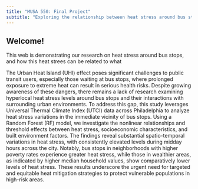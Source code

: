 ```yaml
---
title: "MUSA 550: Final Project"
subtitle: "Exploring the relationship between heat stress around bus stops and urban environment: A case study of Philadelphia"
---
```


## Welcome!

This web is demonstrating our research on heat stress around bus stops, and how this heat strees can be related to what 

The Urban Heat Island (UHI) effect poses significant challenges to public transit users, especially those waiting at bus stops, where prolonged exposure to extreme heat can result in serious health risks. Despite growing awareness of these dangers, there remains a lack of research examining hyperlocal heat stress levels around bus stops and their interactions with surrounding urban environments. To address this gap, this study leverages Universal Thermal Climate Index (UTCI) data across Philadelphia to analyze heat stress variations in the immediate vicinity of bus stops. Using a Random Forest (RF) model, we investigate the nonlinear relationships and threshold effects between heat stress, socioeconomic characteristics, and built environment factors. The findings reveal substantial spatio-temporal variations in heat stress, with consistently elevated levels during midday hours across the city. Notably, bus stops in neighborhoods with higher poverty rates experience greater heat stress, while those in wealthier areas, as indicated by higher median household values, show comparatively lower levels of heat stress. These results underscore the urgent need for targeted and equitable heat mitigation strategies to protect vulnerable populations in high-risk areas.

